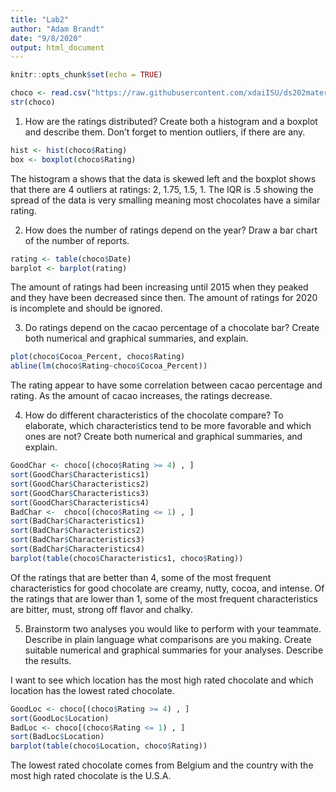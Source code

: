 ```yaml
---
title: "Lab2"
author: "Adam Brandt"
date: "9/8/2020"
output: html_document
---
```


```r
knitr::opts_chunk$set(echo = TRUE)
```


```r
choco <- read.csv("https://raw.githubusercontent.com/xdaiISU/ds202materials/master/hwlabs/data/choco.csv") 
str(choco)
```


1.	How are the ratings distributed? Create both a histogram and a boxplot and describe them. Don’t forget to mention outliers, if there are any.

```r
hist <- hist(choco$Rating)
box <- boxplot(choco$Rating)
```

The histogram a shows that the data is skewed left and the boxplot shows that there are 4 outliers at ratings: 2,  1.75, 1.5, 1. The IQR is .5 showing the spread of the data is very smalling meaning most chocolates have a similar rating.


2.	How does the number of ratings depend on the year? Draw a bar chart of the number of reports.
```r
rating <- table(choco$Date)
barplot <- barplot(rating)
```

The amount of ratings had been increasing until 2015 when they peaked and they have been decreased since then. The amount of ratings for 2020 is incomplete and should be ignored.

3. Do ratings depend on the cacao percentage of a chocolate bar? Create both numerical and graphical summaries, and explain.
```r
plot(choco$Cocoa_Percent, choco$Rating)
abline(lm(choco$Rating~choco$Cocoa_Percent))
```

The rating appear to have some correlation between cacao percentage and rating. As the amount of cacao increases, the ratings decrease.

4.	How do different characteristics of the chocolate compare? To elaborate, which characteristics tend to be more favorable and which ones are not? Create both numerical and graphical summaries, and explain.

```r
GoodChar <- choco[(choco$Rating >= 4) , ]
sort(GoodChar$Characteristics1)
sort(GoodChar$Characteristics2)
sort(GoodChar$Characteristics3)
sort(GoodChar$Characteristics4)
BadChar <-  choco[(choco$Rating <= 1) , ]
sort(BadChar$Characteristics1)
sort(BadChar$Characteristics2)
sort(BadChar$Characteristics3)
sort(BadChar$Characteristics4)
barplot(table(choco$Characteristics1, choco$Rating))

```

Of the ratings that are better than 4, some of the most frequent characteristics for good chocolate are creamy, nutty, cocoa, and intense. Of the ratings that are lower than 1, some of the most frequent characteristics are bitter, must, strong off flavor and chalky.


5.	Brainstorm two analyses you would like to perform with your teammate. Describe in plain language what comparisons are you making. Create suitable numerical and graphical summaries for your analyses. Describe the results.

I want to see which location has the most high rated chocolate and which location has the lowest rated chocolate.
```r
GoodLoc <- choco[(choco$Rating >= 4) , ]
sort(GoodLoc$Location)
BadLoc <- choco[(choco$Rating <= 1) , ]
sort(BadLoc$Location)
barplot(table(choco$Location, choco$Rating))
```

The lowest rated chocolate comes from Belgium and the country with the most high rated chocolate is the U.S.A.
